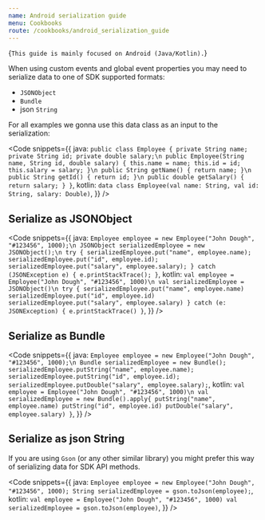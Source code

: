 ```yaml
---
name: Android serialization guide
menu: Cookbooks
route: /cookbooks/android_serialization_guide
---
```



<TextBlock kind="important" invisibleOn="android">{`
This guide is mainly focused on Android (Java/Kotlin).
`}</TextBlock>

<Title>Data serialization</Title>

When using custom events and global event properties you may need to serialize data to one of SDK supported formats:
* `JSONObject`
* `Bundle`
* json `String`

For all examples we gonna use this data class as an input to the serialization:

<Code
  snippets={{
    java: `
public class Employee {
    private String name;
    private String id;
    private double salary;\n
    public Employee(String name, String id, double salary) {
        this.name = name;
        this.id = id;
        this.salary = salary;
    }\n
    public String getName() {
        return name;
    }\n
    public String getId() {
        return id;
    }\n
    public double getSalary() {
        return salary;
    }
}
`,
    kotlin: `
data class Employee(val name: String,
                    val id: String,
                    salary: Double)
`,
  }}
/>

## Serialize as JSONObject

<Code
  snippets={{
    java: `
Employee employee = new Employee("John Dough", "#123456", 1000);\n
JSONObject serializedEmployee = new JSONObject();\n
try {
    serializedEmployee.put("name", employee.name);
    serializedEmployee.put("id", employee.id);
    serializedEmployee.put("salary", employee.salary);
} catch (JSONException e) {
    e.printStackTrace();
}
`,
    kotlin: `
val employee = Employee("John Dough", "#123456", 1000)\n
val serializedEmployee = JSONObject()\n
try {
    serializedEmployee.put("name", employee.name)
    serializedEmployee.put("id", employee.id)
    serializedEmployee.put("salary", employee.salary)
} catch (e: JSONException) {
    e.printStackTrace()
}
`,
  }}
/>

## Serialize as Bundle

<Code
  snippets={{
    java: `
Employee employee = new Employee("John Dough", "#123456", 1000);\n
Bundle serializedEmployee = new Bundle();
serializedEmployee.putString("name", employee.name);
serializedEmployee.putString("id", employee.id);
serializedEmployee.putDouble("salary", employee.salary);
`,
    kotlin: `
val employee = Employee("John Dough", "#123456", 1000)\n
val serializedEmployee = new Bundle().apply{
    putString("name", employee.name)
    putString("id", employee.id)
    putDouble("salary", employee.salary)
}
`,
  }}
/>

## Serialize as json String

If you are using `Gson` (or any other similar library) you might prefer this way of serializing data for SDK API methods. 

<Code
  snippets={{
    java: `
Employee employee = new Employee("John Dough", "#123456", 1000);
String serializedEmployee = gson.toJson(employee);
`,
    kotlin: `
val employee = Employee("John Dough", "#123456", 1000)
val serializedEmployee = gson.toJson(employee)
`,
  }}
/>